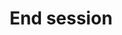 ---
title: End session
description: Payload definition for the message `end_session`.
openapi-schema: EndSessionMessage
---